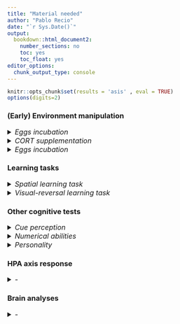```yaml
---
title: "Material needed"
author: "Pablo Recio"
date: "`r Sys.Date()`"
output: 
  bookdown::html_document2:
    number_sections: no
    toc: yes
    toc_float: yes
editor_options: 
  chunk_output_type: console
---
```


```r
knitr::opts_chunk$set(results = 'asis' , eval = TRUE)
options(digits=2)
```

### **(Early) Environment manipulation**

<details>
  <summary style=font-size:16px>*Eggs incubation*</summary>

* Containers - <span style="color: blue;"> Where to find them </span>  
* Vermiculite or similar - <span style="color: blue;"> What and where to find it </span>  

</details>

<details>
  <summary style=font-size:16px>*CORT supplementation*</summary>
  
* CORT - <span style="color: blue;"> Where to find it </span>  
* Vehicle - <span style="color: blue;"> What and where to find it </span>  
* Pippetes or similar to apply solution - <span style="color: blue;"> What and where to find them </span>  
* Gloves - <span style="color: blue;"> Where to find them </span>  

</details>

<details>
  <summary style=font-size:16px>*Eggs incubation*</summary>
  
* Incubators - <span style="color: blue;"> How to use them </span>  

</details>

### **Learning tasks**
<details>
  <summary style=font-size:16px>*Spatial learning task*</summary>
  
* Terraria - <span style="color: blue;"> How many do we need? Size? Should we by more? How many? </span>  
<Span style="color: darkgreen;">
  + We may need 100 terraria:  
  ![](./Measures terraria.png){height="250px" width="400px"}
</span>
* Cameras	- <span style="color: blue;"> How many do we need? Should we by more? How many? **Where can we place them?** </span>  
<Span style="color: darkgreen;">  
  + Each camera covers 4 terraria, we need 20 approx 	
  + There are 12 cameras already, we should by 8 more  
</span>
* Shelters - <span style="color: blue;"> Would it be OK if we use glasses for the central shelter? </span>  
* Brush to chase them - <span style="color: blue;"> Do we have one? Where to find it </span>		
</details>

<details>
  <summary style=font-size:16px>*Visual-reversal learning task*</summary>

* Terraria and cameras (Same as in Spatial learning task)  
* Feeders	- <span style="color: blue;"> How many do we need? How to build them/do we have? Where? </span>   
* Cardboard/material painted - <span style="color: blue;"> Decide what is better. Ask for spectophotometer if needed </span>   
* Prey (reward) - <span style="color: blue;"> How many? Should we use live prey, like crickets, or canned prey (prey in cue perception tests)? </span>  
<Span style="color: darkgreen;"> 
  + We may need 3 per ind per trial, one of them being consumed = 5300 approx  
</span>

</details>

### **Other cognitive tests**
<details>
  <summary style=font-size:16px>*Cue perception*</summary>

* Terraria and cameras (Same as in Spatial learning task)  
* Containers - <span style="color: blue;"> What to use? How many do we need? Where to find them? </span>	 
<span style="color: darkgreen">
  + Plastic glass or similar	2 per individual = 200 approx
  + Filter paper	
</span>
* Prey - <span style="color: blue;"> Canned food or live prey? How many needed? </span>
<span style="color: darkgreen">
  + 3 types of prey per ind = 100 preys/type  
  + List of canned food available (Lab in Robertson Building 3rd green drawer under the table in the middle of the room):  
    -  Snails [6 cans]  
    - XL crickets [1 can]  
    - Grasshoppers [1 can]  
    - XL Grasshoppers [1 can]  
    - Fish [3 cans]  
    - Silkworms [1 can]  
    - Shrimps [1 can]  
    - Artemia [1 can]  
    - Mealworms [3 cans]  
</span> 

</details>

<details>
  <summary style=font-size:16px>*Numerical abilities*</summary>

* Terraria and cameras (Same as in Spatial learning task)  
* "Prey" - <span style="color: blue"> Could we use a kind of porridge made of flour and crickets or similar and shaped into small balls? That way we would be able to control continuous variables (volue, area, etc)
</span>
</details>

<details>
  <summary style=font-size:16px>*Personality*</summary>

* Terraria and cameras (Same as in Spatial learning task)  
* Refuges for *boldness antipredatory* trials - <span style="color: blue"> Where to find:
  + Shelters (What to use)
  + Ice for "cold" refuge
</span>
* Objects for *neophobia/neophilia* trials :
<span style="color: darkgreen">
  + List of objects (in Robertson building lab, 2nd grey drawer between the fridges):
    - Orange earplugs - 2cm lenght
    - Dice with pink glue square - 1.8cm side approx
    - Red (3cm length), yellow (5cm), and/or white (6.7cm) plastic pin-like objects
    - Transparent marbles (1-1.5cm diameter) with red, blue and yellow feathers inside
    - Yellow and pink plasteline
  </span>
* Filter paper, double-sided tape, sand or similar, cardboard or similar (FOR WALLS?) - <span style="color: blue"> Where to find all. Buy more? </span>
</details>

### **HPA axis response**
<details>
  <summary style=font-size:16px>*-*</summary>


</details>

### **Brain analyses**
<details>
  <summary style=font-size:16px>*-*</summary>


</details>






